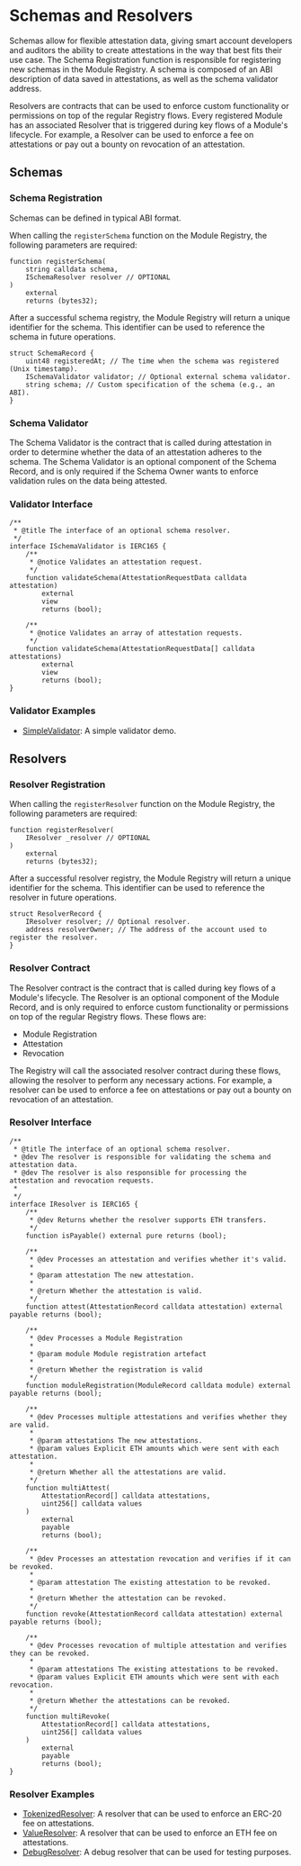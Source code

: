 
# Schemas and Resolvers

Schemas allow for flexible attestation data, giving smart account developers and auditors the ability to create attestations in the way that best fits their use case. The Schema Registration function is responsible for registering new schemas in the Module Registry. A schema is composed of an ABI description of data saved in attestations, as well as the schema validator address.

Resolvers are contracts that can be used to enforce custom functionality or permissions on top of the regular Registry flows. Every registered Module has an associated Resolver that is triggered during key flows of a Module's lifecycle. For example, a Resolver can be used to enforce a fee on attestations or pay out a bounty on revocation of an attestation.

## Schemas

### Schema Registration

<Note title="caution" type="info">
	Schemas can be defined in typical ABI format.
</Note>

When calling the `registerSchema` function on the Module Registry, the following parameters are required:

```solidity
function registerSchema(
    string calldata schema,
    ISchemaResolver resolver // OPTIONAL
)
    external
    returns (bytes32);
```

After a successful schema registry, the Module Registry will return a unique identifier for the schema. This identifier can be used to reference the schema in future operations.

```solidity
struct SchemaRecord {
    uint48 registeredAt; // The time when the schema was registered (Unix timestamp).
    ISchemaValidator validator; // Optional external schema validator.
    string schema; // Custom specification of the schema (e.g., an ABI).
}
```

### Schema Validator

The Schema Validator is the contract that is called during attestation in order to determine whether the data of an attestation adheres to the schema. The Schema Validator is an optional component of the Schema Record, and is only required if the Schema Owner wants to enforce validation rules on the data being attested.

### Validator Interface

```solidity
/**
 * @title The interface of an optional schema resolver.
 */
interface ISchemaValidator is IERC165 {
    /**
     * @notice Validates an attestation request.
     */
    function validateSchema(AttestationRequestData calldata attestation)
        external
        view
        returns (bool);

    /**
     * @notice Validates an array of attestation requests.
     */
    function validateSchema(AttestationRequestData[] calldata attestations)
        external
        view
        returns (bool);
}
```

### Validator Examples

-   [SimpleValidator](https://github.com/rhinestonewtf/registry/blob/main/src/external/examples/SimpleValidator.sol): A simple validator demo.

## Resolvers

### Resolver Registration

When calling the `registerResolver` function on the Module Registry, the following parameters are required:

```solidity
function registerResolver(
    IResolver _resolver // OPTIONAL
)
    external
    returns (bytes32);
```

After a successful resolver registry, the Module Registry will return a unique identifier for the schema. This identifier can be used to reference the resolver in future operations.

```solidity
struct ResolverRecord {
    IResolver resolver; // Optional resolver.
    address resolverOwner; // The address of the account used to register the resolver.
}
```

### Resolver Contract

The Resolver contract is the contract that is called during key flows of a Module's lifecycle. The Resolver is an optional component of the Module Record, and is only required to enforce custom functionality or permissions on top of the regular Registry flows. These flows are:

-   Module Registration
-   Attestation
-   Revocation

The Registry will call the associated resolver contract during these flows, allowing the resolver to perform any necessary actions. For example, a resolver can be used to enforce a fee on attestations or pay out a bounty on revocation of an attestation.

### Resolver Interface

```solidity
/**
 * @title The interface of an optional schema resolver.
 * @dev The resolver is responsible for validating the schema and attestation data.
 * @dev The resolver is also responsible for processing the attestation and revocation requests.
 *
 */
interface IResolver is IERC165 {
    /**
     * @dev Returns whether the resolver supports ETH transfers.
     */
    function isPayable() external pure returns (bool);

    /**
     * @dev Processes an attestation and verifies whether it's valid.
     *
     * @param attestation The new attestation.
     *
     * @return Whether the attestation is valid.
     */
    function attest(AttestationRecord calldata attestation) external payable returns (bool);

    /**
     * @dev Processes a Module Registration
     *
     * @param module Module registration artefact
     *
     * @return Whether the registration is valid
     */
    function moduleRegistration(ModuleRecord calldata module) external payable returns (bool);

    /**
     * @dev Processes multiple attestations and verifies whether they are valid.
     *
     * @param attestations The new attestations.
     * @param values Explicit ETH amounts which were sent with each attestation.
     *
     * @return Whether all the attestations are valid.
     */
    function multiAttest(
        AttestationRecord[] calldata attestations,
        uint256[] calldata values
    )
        external
        payable
        returns (bool);

    /**
     * @dev Processes an attestation revocation and verifies if it can be revoked.
     *
     * @param attestation The existing attestation to be revoked.
     *
     * @return Whether the attestation can be revoked.
     */
    function revoke(AttestationRecord calldata attestation) external payable returns (bool);

    /**
     * @dev Processes revocation of multiple attestation and verifies they can be revoked.
     *
     * @param attestations The existing attestations to be revoked.
     * @param values Explicit ETH amounts which were sent with each revocation.
     *
     * @return Whether the attestations can be revoked.
     */
    function multiRevoke(
        AttestationRecord[] calldata attestations,
        uint256[] calldata values
    )
        external
        payable
        returns (bool);
}
```

### Resolver Examples

-   [TokenizedResolver](https://github.com/rhinestonewtf/registry/blob/main/src/external/examples/TokenizedResolver.sol): A resolver that can be used to enforce an ERC-20 fee on attestations.
-   [ValueResolver](https://github.com/rhinestonewtf/registry/blob/main/src/external/examples/ValueResolver.sol): A resolver that can be used to enforce an ETH fee on attestations.
-   [DebugResolver](https://github.com/rhinestonewtf/registry/blob/main/src/external/examples/DebugResolver.sol): A debug resolver that can be used for testing purposes.
